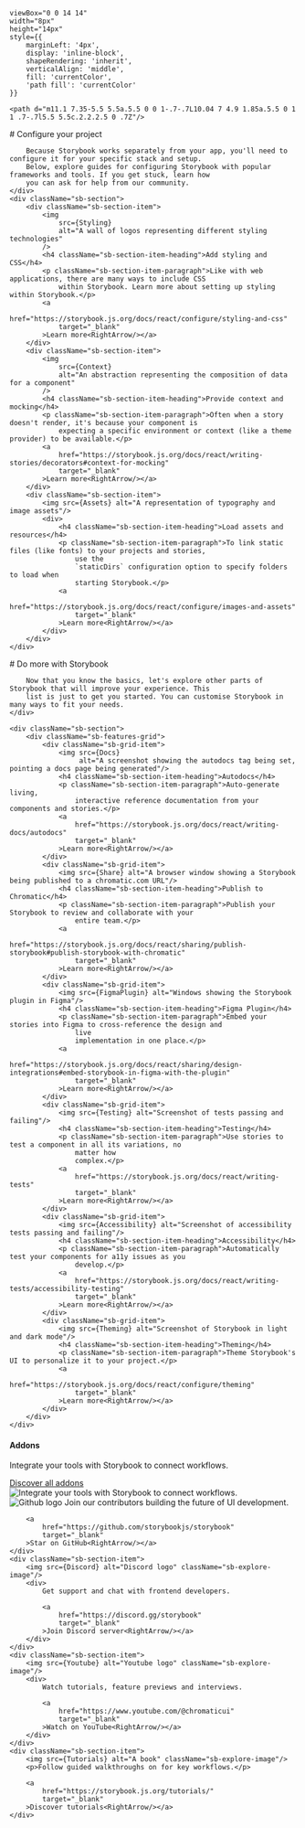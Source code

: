

    viewBox="0 0 14 14"
    width="8px"
    height="14px"
    style={{
        marginLeft: '4px',
        display: 'inline-block',
        shapeRendering: 'inherit',
        verticalAlign: 'middle',
        fill: 'currentColor',
        'path fill': 'currentColor'
    }}
>
    <path d="m11.1 7.35-5.5 5.5a.5.5 0 0 1-.7-.7L10.04 7 4.9 1.85a.5.5 0 1 1 .7-.7l5.5 5.5c.2.2.2.5 0 .7Z"/>
</svg>

<Meta title="Configure your project"/>

<div className="sb-container">
    <div className='sb-section-title'>
        # Configure your project

        Because Storybook works separately from your app, you'll need to configure it for your specific stack and setup.
        Below, explore guides for configuring Storybook with popular frameworks and tools. If you get stuck, learn how
        you can ask for help from our community.
    </div>
    <div className="sb-section">
        <div className="sb-section-item">
            <img
                src={Styling}
                alt="A wall of logos representing different styling technologies"
            />
            <h4 className="sb-section-item-heading">Add styling and CSS</h4>
            <p className="sb-section-item-paragraph">Like with web applications, there are many ways to include CSS
                within Storybook. Learn more about setting up styling within Storybook.</p>
            <a
                href="https://storybook.js.org/docs/react/configure/styling-and-css"
                target="_blank"
            >Learn more<RightArrow/></a>
        </div>
        <div className="sb-section-item">
            <img
                src={Context}
                alt="An abstraction representing the composition of data for a component"
            />
            <h4 className="sb-section-item-heading">Provide context and mocking</h4>
            <p className="sb-section-item-paragraph">Often when a story doesn't render, it's because your component is
                expecting a specific environment or context (like a theme provider) to be available.</p>
            <a
                href="https://storybook.js.org/docs/react/writing-stories/decorators#context-for-mocking"
                target="_blank"
            >Learn more<RightArrow/></a>
        </div>
        <div className="sb-section-item">
            <img src={Assets} alt="A representation of typography and image assets"/>
            <div>
                <h4 className="sb-section-item-heading">Load assets and resources</h4>
                <p className="sb-section-item-paragraph">To link static files (like fonts) to your projects and stories,
                    use the
                    `staticDirs` configuration option to specify folders to load when
                    starting Storybook.</p>
                <a
                    href="https://storybook.js.org/docs/react/configure/images-and-assets"
                    target="_blank"
                >Learn more<RightArrow/></a>
            </div>
        </div>
    </div>
</div>
<div className="sb-container">
    <div className='sb-section-title'>
        # Do more with Storybook

        Now that you know the basics, let's explore other parts of Storybook that will improve your experience. This
        list is just to get you started. You can customise Storybook in many ways to fit your needs.
    </div>

    <div className="sb-section">
        <div className="sb-features-grid">
            <div className="sb-grid-item">
                <img src={Docs}
                     alt="A screenshot showing the autodocs tag being set, pointing a docs page being generated"/>
                <h4 className="sb-section-item-heading">Autodocs</h4>
                <p className="sb-section-item-paragraph">Auto-generate living,
                    interactive reference documentation from your components and stories.</p>
                <a
                    href="https://storybook.js.org/docs/react/writing-docs/autodocs"
                    target="_blank"
                >Learn more<RightArrow/></a>
            </div>
            <div className="sb-grid-item">
                <img src={Share} alt="A browser window showing a Storybook being published to a chromatic.com URL"/>
                <h4 className="sb-section-item-heading">Publish to Chromatic</h4>
                <p className="sb-section-item-paragraph">Publish your Storybook to review and collaborate with your
                    entire team.</p>
                <a
                    href="https://storybook.js.org/docs/react/sharing/publish-storybook#publish-storybook-with-chromatic"
                    target="_blank"
                >Learn more<RightArrow/></a>
            </div>
            <div className="sb-grid-item">
                <img src={FigmaPlugin} alt="Windows showing the Storybook plugin in Figma"/>
                <h4 className="sb-section-item-heading">Figma Plugin</h4>
                <p className="sb-section-item-paragraph">Embed your stories into Figma to cross-reference the design and
                    live
                    implementation in one place.</p>
                <a
                    href="https://storybook.js.org/docs/react/sharing/design-integrations#embed-storybook-in-figma-with-the-plugin"
                    target="_blank"
                >Learn more<RightArrow/></a>
            </div>
            <div className="sb-grid-item">
                <img src={Testing} alt="Screenshot of tests passing and failing"/>
                <h4 className="sb-section-item-heading">Testing</h4>
                <p className="sb-section-item-paragraph">Use stories to test a component in all its variations, no
                    matter how
                    complex.</p>
                <a
                    href="https://storybook.js.org/docs/react/writing-tests"
                    target="_blank"
                >Learn more<RightArrow/></a>
            </div>
            <div className="sb-grid-item">
                <img src={Accessibility} alt="Screenshot of accessibility tests passing and failing"/>
                <h4 className="sb-section-item-heading">Accessibility</h4>
                <p className="sb-section-item-paragraph">Automatically test your components for a11y issues as you
                    develop.</p>
                <a
                    href="https://storybook.js.org/docs/react/writing-tests/accessibility-testing"
                    target="_blank"
                >Learn more<RightArrow/></a>
            </div>
            <div className="sb-grid-item">
                <img src={Theming} alt="Screenshot of Storybook in light and dark mode"/>
                <h4 className="sb-section-item-heading">Theming</h4>
                <p className="sb-section-item-paragraph">Theme Storybook's UI to personalize it to your project.</p>
                <a
                    href="https://storybook.js.org/docs/react/configure/theming"
                    target="_blank"
                >Learn more<RightArrow/></a>
            </div>
        </div>
    </div>
</div>
<div className='sb-addon'>
    <div className='sb-addon-text'>
        <h4>Addons</h4>
        <p className="sb-section-item-paragraph">Integrate your tools with Storybook to connect workflows.</p>
        <a
            href="https://storybook.js.org/integrations/"
            target="_blank"
        >Discover all addons<RightArrow/></a>
    </div>
    <div className='sb-addon-img'>
        <img src={AddonLibrary} alt="Integrate your tools with Storybook to connect workflows."/>
    </div>
</div>

<div className="sb-section sb-socials">
    <div className="sb-section-item">
        <img src={Github} alt="Github logo" className="sb-explore-image"/>
        Join our contributors building the future of UI development.

        <a
            href="https://github.com/storybookjs/storybook"
            target="_blank"
        >Star on GitHub<RightArrow/></a>
    </div>
    <div className="sb-section-item">
        <img src={Discord} alt="Discord logo" className="sb-explore-image"/>
        <div>
            Get support and chat with frontend developers.

            <a
                href="https://discord.gg/storybook"
                target="_blank"
            >Join Discord server<RightArrow/></a>
        </div>
    </div>
    <div className="sb-section-item">
        <img src={Youtube} alt="Youtube logo" className="sb-explore-image"/>
        <div>
            Watch tutorials, feature previews and interviews.

            <a
                href="https://www.youtube.com/@chromaticui"
                target="_blank"
            >Watch on YouTube<RightArrow/></a>
        </div>
    </div>
    <div className="sb-section-item">
        <img src={Tutorials} alt="A book" className="sb-explore-image"/>
        <p>Follow guided walkthroughs on for key workflows.</p>

        <a
            href="https://storybook.js.org/tutorials/"
            target="_blank"
        >Discover tutorials<RightArrow/></a>
    </div>
</div>

<style>
    {`
  .sb-container {
    margin-bottom: 48px;
  }

      .sb-section {
        width: 100%;
        display: flex;
        flex-direction: row;
        gap: 20px;
      }

      img {
        object-fit: cover;
      }

      .sb-section-title {
        margin-bottom: 32px;
      }

      .sb-section a:not(h1 a, h2 a, h3 a) {
        font-size: 14px;
      }

      .sb-section-item, .sb-grid-item {
        flex: 1;
        display: flex;
        flex-direction: column;
      }

      .sb-section-item-heading {
        padding-top: 20px !important;
        padding-bottom: 5px !important;
        margin: 0 !important;
      }
      .sb-section-item-paragraph {
        margin: 0;
        padding-bottom: 10px;
      }

      .sb-chevron {
        margin-left: 5px;
      }

      .sb-features-grid {
        display: grid;
        grid-template-columns: repeat(2, 1fr);
        grid-gap: 32px 20px;
      }

      .sb-socials {
        display: grid;
        grid-template-columns: repeat(4, 1fr);
      }

      .sb-socials p {
        margin-bottom: 10px;
      }

      .sb-explore-image {
        max-height: 32px;
        align-self: flex-start;
      }

      .sb-addon {
        width: 100%;
        display: flex;
        align-items: center;
        position: relative;
        background-color: #EEF3F8;
        border-radius: 5px;
        border: 1px solid rgba(0, 0, 0, 0.05);
        background: #EEF3F8;
        height: 180px;
        margin-bottom: 48px;
        overflow: hidden;
      }

      .sb-addon-text {
        padding-left: 48px;
        max-width: 240px;
      }

      .sb-addon-text h4 {
        padding-top: 0px;
      }

      .sb-addon-img {
        position: absolute;
        left: 345px;
        top: 0;
        height: 100%;
        width: 200%;
        overflow: hidden;
      }

      .sb-addon-img img {
        width: 650px;
        transform: rotate(-15deg);
        margin-left: 40px;
        margin-top: -72px;
        box-shadow: 0 0 1px rgba(255, 255, 255, 0);
        backface-visibility: hidden;
      }

      @media screen and (max-width: 800px) {
        .sb-addon-img {
          left: 300px;
        }
      }

      @media screen and (max-width: 600px) {
        .sb-section {
          flex-direction: column;
        }

        .sb-features-grid {
          grid-template-columns: repeat(1, 1fr);
        }

        .sb-socials {
          grid-template-columns: repeat(2, 1fr);
        }

        .sb-addon {
          height: 280px;
          align-items: flex-start;
          padding-top: 32px;
          overflow: hidden;
        }

        .sb-addon-text {
          padding-left: 24px;
        }

        .sb-addon-img {
          right: 0;
          left: 0;
          top: 130px;
          bottom: 0;
          overflow: hidden;
          height: auto;
          width: 124%;
        }

        .sb-addon-img img {
          width: 1200px;
          transform: rotate(-12deg);
          margin-left: 0;
          margin-top: 48px;
          margin-bottom: -40px;
          margin-left: -24px;
        }
      }
`}
</style>
